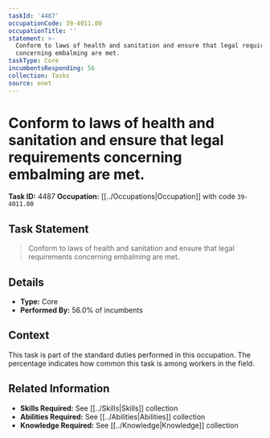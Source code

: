 ```yaml
---
taskId: '4487'
occupationCode: 39-4011.00
occupationTitle: ''
statement: >-
  Conform to laws of health and sanitation and ensure that legal requirements
  concerning embalming are met.
taskType: Core
incumbentsResponding: 56
collection: Tasks
source: onet
---
```

# Conform to laws of health and sanitation and ensure that legal requirements concerning embalming are met.

**Task ID:** 4487
**Occupation:** [[../Occupations|Occupation]] with code `39-4011.00`

## Task Statement

> Conform to laws of health and sanitation and ensure that legal requirements concerning embalming are met.

## Details

- **Type:** Core
- **Performed By:** 56.0% of incumbents

## Context

This task is part of the standard duties performed in this occupation. The percentage indicates how common this task is among workers in the field.

## Related Information

- **Skills Required:** See [[../Skills|Skills]] collection
- **Abilities Required:** See [[../Abilities|Abilities]] collection
- **Knowledge Required:** See [[../Knowledge|Knowledge]] collection

